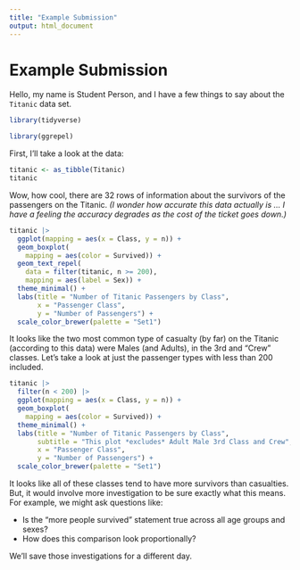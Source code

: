 ```yaml
---
title: "Example Submission"
output: html_document
---
```


# Example Submission

Hello, my name is Student Person, and I have a few things to say about the `Titanic` data set.

```r
library(tidyverse)
```

```r
library(ggrepel)
```

First, I'll take a look at the data:

```r
titanic <- as_tibble(Titanic)
titanic
```

Wow, how cool, there are 32 rows of information about the survivors of the passengers on the Titanic. *(I wonder how accurate this data actually is ... I have a feeling the accuracy degrades as the cost of the ticket goes down.)*

```r
titanic |>
  ggplot(mapping = aes(x = Class, y = n)) +
  geom_boxplot(
    mapping = aes(color = Survived)) +
  geom_text_repel(
    data = filter(titanic, n >= 200),
    mapping = aes(label = Sex)) +
  theme_minimal() +
  labs(title = "Number of Titanic Passengers by Class",
       x = "Passenger Class",
       y = "Number of Passengers") +
  scale_color_brewer(palette = "Set1")
```

It looks like the two most common type of casualty (by far) on the Titanic (according to this data) were Males (and Adults), in the 3rd and "Crew" classes. Let's take a look at just the passenger types with less than 200 included.

```r
titanic |>
  filter(n < 200) |>
  ggplot(mapping = aes(x = Class, y = n)) +
  geom_boxplot(
    mapping = aes(color = Survived)) +
  theme_minimal() +
  labs(title = "Number of Titanic Passengers by Class",
       subtitle = "This plot *excludes* Adult Male 3rd Class and Crew",
       x = "Passenger Class",
       y = "Number of Passengers") +
  scale_color_brewer(palette = "Set1")
```

It looks like all of these classes tend to have more survivors than casualties. But, it would involve more investigation to be sure exactly what this means. For example, we might ask questions like:

-   Is the "more people survived" statement true across all age groups and sexes?
-   How does this comparison look proportionally?

We'll save those investigations for a different day.
